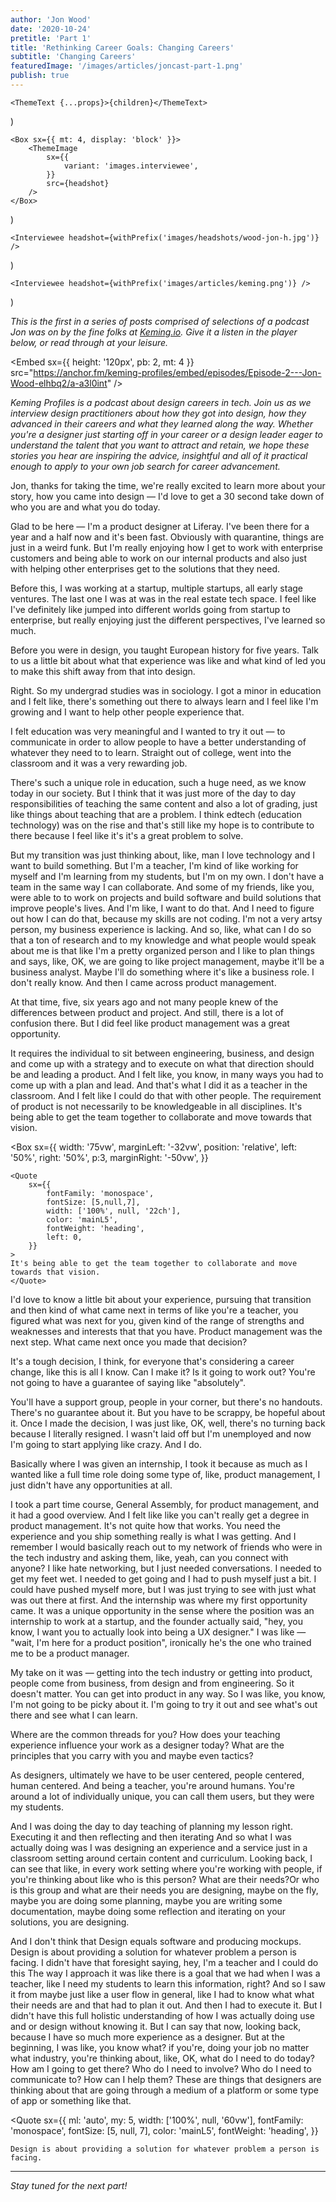 ```yaml
---
author: 'Jon Wood'
date: '2020-10-24'
pretitle: 'Part 1'
title: 'Rethinking Career Goals: Changing Careers'
subtitle: 'Changing Careers'
featuredImage: '/images/articles/joncast-part-1.png'
publish: true
---
```



	<ThemeText {...props}>{children}</ThemeText>
)

	<Box sx={{ mt: 4, display: 'block' }}>
		<ThemeImage
			sx={{
				variant: 'images.interviewee',
			}}
			src={headshot}
		/>
	</Box>
)

	<Interviewee headshot={withPrefix('images/headshots/wood-jon-h.jpg')} />
)

	<Interviewee headshot={withPrefix('images/articles/keming.png')} />
)

_This is the first in a series of posts comprised of selections of a podcast Jon was on by the fine folks at [Keming.io](https://www.keming.io/profiles/). Give it a listen in the player below, or read through at your leisure._

<Embed
	sx={{ height: '120px', pb: 2, mt: 4 }}
	src="https://anchor.fm/keming-profiles/embed/episodes/Episode-2---Jon-Wood-elhbq2/a-a3l0int"
/>

_Keming Profiles is a podcast about design careers in tech. Join us as we interview design practitioners about how they got into design, how they advanced in their careers and what they learned along the way. Whether you're a designer just starting off in your career or a design leader eager to understand the talent that you want to attract and retain, we hope these stories you hear are inspiring the advice, insightful and all of it practical enough to apply to your own job search for career advancement._

<Keming />

Jon, thanks for taking the time, we're really excited to learn more about your story, how you came into design — I'd love to get a 30 second take down of who you are and what you do today.

<Jon />

Glad to be here — I'm a product designer at Liferay. I've been there for a year and a half now and it's been fast. Obviously with quarantine, things are just in a weird funk. But I'm really enjoying how I get to work with enterprise customers and being able to work on our internal products and also just with helping other enterprises get to the solutions that they need.

Before this, I was working at a startup, multiple startups, all early stage ventures. The last one I was at was in the real estate tech space. I feel like I've definitely like jumped into different worlds going from startup to enterprise, but really enjoying just the different perspectives, I've learned so much.

<Keming />

Before you were in design, you taught European history for five years. Talk to us a little bit about what that experience was like and what kind of led you to make this shift away from that into design.

<Jon />

Right. So my undergrad studies was in sociology. I got a minor in education and I felt like, there's something out there to always learn and I feel like I'm growing and I want to help other people experience that.

I felt education was very meaningful and I wanted to try it out — to communicate in order to allow people to have a better understanding of whatever they need to to learn. Straight out of college, went into the classroom and it was a very rewarding job.

There's such a unique role in education, such a huge need, as we know today in our society. But I think that it was just more of the day to day responsibilities of teaching the same content and also a lot of grading, just like things about teaching that are a problem. I think edtech (education technology) was on the rise and that's still like my hope is to contribute to there because I feel like it's it's a great problem to solve.

But my transition was just thinking about, like, man I love technology and I want to build something. But I'm a teacher, I'm kind of like working for myself and I'm learning from my students, but I'm on my own. I don't have a team in the same way I can collaborate. And some of my friends, like you, were able to to work on projects and build software and build solutions that improve people's lives. And I'm like, I want to do that. And I need to figure out how I can do that, because my skills are not coding. I'm not a very artsy person, my business experience is lacking. And so, like, what can I do so that a ton of research and to my knowledge and what people would speak about me is that like I'm a pretty organized person and I like to plan things and says, like, OK, we are going to like project management, maybe it'll be a business analyst. Maybe I'll do something where it's like a business role. I don't really know. And then I came across product management.

At that time, five, six years ago and not many people knew of the differences between product and project. And still, there is a lot of confusion there. But I did feel like product management was a great opportunity.

It requires the individual to sit between engineering, business, and design and come up with a strategy and to execute on what that direction should be and leading a product. And I felt like, you know, in many ways you had to come up with a plan and lead. And that's what I did it as a teacher in the classroom. And I felt like I could do that with other people. The requirement of product is not necessarily to be knowledgeable in all disciplines. It's being able to get the team together to collaborate and move towards that vision.

<Box
	sx={{
		width: '75vw',
		marginLeft: '-32vw',
		position: 'relative',
		left: '50%',
		right: '50%',
        p:3,
		marginRight: '-50vw',
	}}
>
	<Quote
		sx={{
			fontFamily: 'monospace',
			fontSize: [5,null,7],
			width: ['100%', null, '22ch'],
			color: 'mainL5',
			fontWeight: 'heading',
			left: 0,
		}}
	>
	It's being able to get the team together to collaborate and move towards that vision.
    </Quote>

</Box>

<Keming />

I'd love to know a little bit about your experience, pursuing that transition and then kind of what came next in terms of like you're a teacher, you figured what was next for you, given kind of the range of strengths and weaknesses and interests that that you have. Product management was the next step. What came next once you made that decision?

<Jon />

It's a tough decision, I think, for everyone that's considering a career change, like this is all I know. Can I make it? Is it going to work out? You're not going to have a guarantee of saying like "absolutely".

You'll have a support group, people in your corner, but there's no handouts. There's no guarantee about it. But you have to be scrappy, be hopeful about it. Once I made the decision, I was just like, OK, well, there's no turning back because I literally resigned. I wasn't laid off but I'm unemployed and now I'm going to start applying like crazy. And I do.

Basically where I was given an internship, I took it because as much as I wanted like a full time role doing some type of, like, product management, I just didn't have any opportunities at all.

I took a part time course, General Assembly, for product management, and it had a good overview. And I felt like like you can't really get a degree in product management. It's not quite how that works. You need the experience and you ship something really is what I was getting. And I remember I would basically reach out to my network of friends who were in the tech industry and asking them, like, yeah, can you connect with anyone? I like hate networking, but I just needed conversations. I needed to get my feet wet. I needed to get going and I had to push myself just a bit. I could have pushed myself more, but I was just trying to see with just what was out there at first. And the internship was where my first opportunity came. It was a unique opportunity in the sense where the position was an internship to work at a startup, and the founder actually said, "hey, you know, I want you to actually look into being a UX designer." I was like — "wait, I'm here for a product position", ironically he's the one who trained me to be a product manager.

My take on it was — getting into the tech industry or getting into product, people come from business, from design and from engineering. So it doesn't matter. You can get into product in any way. So I was like, you know, I'm not going to be picky about it. I'm going to try it out and see what's out there and see what I can learn.

<Keming />

Where are the common threads for you? How does your teaching experience influence your work as a designer today? What are the principles that you carry with you and maybe even tactics?

<Jon />

As designers, ultimately we have to be user centered, people centered, human centered. And being a teacher, you're around humans. You're around a lot of individually unique, you can call them users, but they were my students.

And I was doing the day to day teaching of planning my lesson right. Executing it and then reflecting and then iterating And so what I was actually doing was I was designing an experience and a service just in a classroom setting around certain content and curriculum. Looking back, I can see that like, in every work setting where you're working with people, if you're thinking about like who is this person? What are their needs?Or who is this group and what are their needs you are designing, maybe on the fly, maybe you are doing some planning, maybe you are writing some documentation, maybe doing some reflection and iterating on your solutions, you are designing.

And I don't think that Design equals software and producing mockups. Design is about providing a solution for whatever problem a person is facing. I didn't have that foresight saying, hey, I'm a teacher and I could do this The way I approach it was like there is a goal that we had when I was a teacher, like I need my students to learn this information, right? And so I saw it from maybe just like a user flow in general, like I had to know what what their needs are and that had to plan it out. And then I had to execute it. But I didn't have this full holistic understanding of how I was actually doing use and or design without knowing it. But I can say that now, looking back, because I have so much more experience as a designer. But at the beginning, I was like, you know what? if you're, doing your job no matter what industry, you're thinking about, like, OK, what do I need to do today? How am I going to get there? Who do I need to involve? Who do I need to communicate to? How can I help them? These are things that designers are thinking about that are going through a medium of a platform or some type of app or something like that.

<Quote
	sx={{
		ml: 'auto',
		my: 5,
		width: ['100%', null, '60vw'],
		fontFamily: 'monospace',
		fontSize: [5, null, 7],
		color: 'mainL5',
		fontWeight: 'heading',
	}}
>
	Design is about providing a solution for whatever problem a person is facing.
</Quote>

---

_Stay tuned for the next part!_
